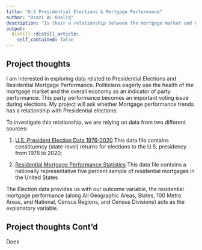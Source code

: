 ```yaml
---
title: "U.S Presidential Elections & Mortgage Performance"
author: "Osazi AL KHaliq"
description: "Is their a relationship between the mortgage market and U.S Presidential Elections?"
output:
  distill::distill_article:
    self_contained: false
---
```



## Project thoughts

I am interested in exploring data related to Presidential Elections and Residential Mortgage Performance. Politicians eagerly use the health of the mortgage market and the overall economy as an indicator of party performance. This party performance becomes an important voting issue during elections. My project will ask whether Mortgage performance trends has a relationship with Presidential elections.

To investigate this relationship, we are relying on data from two different sources:

1. [U.S. President Election Data 1976-2020](https://dataverse.harvard.edu/dataset.xhtml?persistentId=doi:10.7910/DVN/42MVDX) This data file contains constituency (state-level) returns for elections to the U.S. presidency from 1976 to 2020;

2. [Residential Mortgage Performance Statistics](https://www.fhfa.gov/DataTools/Downloads/Pages/National-Mortgage-Database-Aggregate-Data.aspx) This data file contains a nationally representative five percent sample of residential mortgages in the United States

The Election data provides us with our outcome variable, the residential mortgage performance (along All Geographic Areas, States, 100 Metro Areas, and National, Census Regions, and Census Divisions) acts as the explanatory variable.


## Project thoughts Cont'd

Does 




